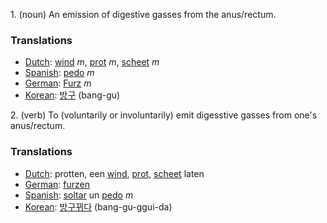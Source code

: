 1. (noun) An emission of digestive gasses from the anus/rectum.

===Translations===
*[[Dutch]]: [[wind]] ''m'', [[prot]] ''m'', [[scheet]] ''m''
*[[Spanish]]: [[pedo]] ''m''
*[[German]]: [[Furz]] ''m''
*[[Korean]]: [[방구]] (bang-gu)

2. (verb) To (voluntarily or involuntarily) emit digesstive gasses from one's anus/rectum.

===Translations===
*[[Dutch]]: protten, een [[wind]], [[prot]], [[scheet]] laten
*[[German]]: [[furzen]] 
*[[Spanish]]: [[soltar]] un [[pedo]] ''m''
*[[Korean]]: [[방구뀌다]] (bang-gu-ggui-da)